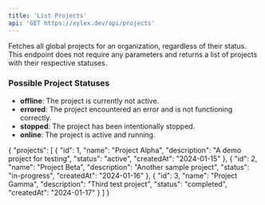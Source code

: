```yaml
---
title: 'List Projects'
api: 'GET https://xylex.dev/api/projects'
---
```


<Card title="Endpoint Description" icon="info" horizontal>
Fetches all global projects for an organization, regardless of their status. This endpoint does not require any parameters and returns a list of projects with their respective statuses.
</Card>

### Possible Project Statuses
- **offline**: The project is currently not active.
- **errored**: The project encountered an error and is not functioning correctly.
- **stopped**: The project has been intentionally stopped.
- **online**: The project is active and running.

<ResponseField name="response" type="json" required>
{
    "projects": [
        {
            "id": 1,
            "name": "Project Alpha",
            "description": "A demo project for testing",
            "status": "active",
            "createdAt": "2024-01-15"
        },
        {
            "id": 2,
            "name": "Project Beta",
            "description": "Another sample project",
            "status": "in-progress",
            "createdAt": "2024-01-16"
        },
        {
            "id": 3,
            "name": "Project Gamma",
            "description": "Third test project",
            "status": "completed",
            "createdAt": "2024-01-17"
        }
    ]
}
</ResponseField>